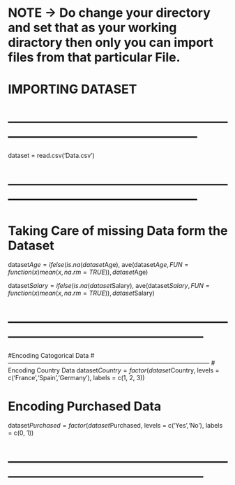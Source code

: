 # NOTE -> Do change your directory and set that as your working diractory then only you can import files from that particular File.
# IMPORTING DATASET
# -----------------------------------------------------------------------------------------------------
dataset = read.csv('Data.csv')

# -----------------------------------------------------------------------------------------------------
# Taking Care of missing Data form the Dataset
dataset$Age = ifelse(is.na(dataset$Age),
                     ave(dataset$Age, FUN = function(x) mean(x, na.rm = TRUE)),
                     dataset$Age)
                     

dataset$Salary = ifelse(is.na(dataset$Salary),
                     ave(dataset$Salary, FUN = function(x) mean(x, na.rm = TRUE)),
                     dataset$Salary)
                     
# ------------------------------------------------------------------------------------------------------                     
#Encoding Catogorical Data
# ---------------------------------------------------------------------------------------------------
# Encoding Country Data 
dataset$Country = factor(dataset$Country,
                          levels = c('France','Spain','Germany'),
                          labels = c(1, 2, 3))
                          
# Encoding Purchased Data                        
dataset$Purchased = factor(dataset$Purchased,
                          levels = c('Yes','No'),
                          labels = c(0, 1))
                          
# ------------------------------------------------------------------------------------------------------
